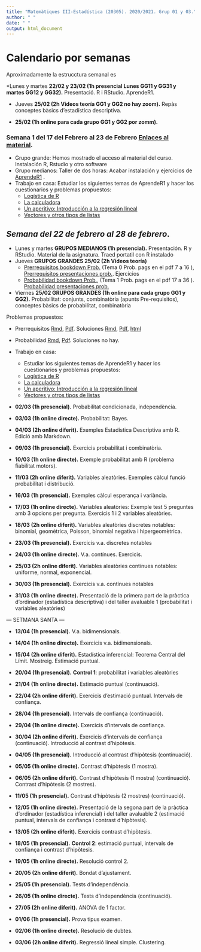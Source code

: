 ```yaml
---
title: "Matemàtiques III-Estadística (20305). 2020/2021. Grup 01 y 03."
author: " "
date: " "
output: html_document
---
```


# Calendario por semanas

Aproximadamente  la estrucctura semanal es


*Lunes y martes  **22/02 y 23/02 (1h presencial Lunes GG11 y GG31 y martes GG12 y GG32).** Presentació. R i RStudio. AprendeR1.

* Jueves **25/02 (2h  Vídeos teoría GG1 y GG2 no hay zoom).** Repàs conceptes bàsics d'estadística descriptiva.

* **25/02 (1h online  para cada grupo GG1 y GG2 por zomm).**

### **Semana 1 del 17 del Febrero al 23 de Febrero** [Enlaces al material](https://ricuib.github.io/Enlaces/).

* Grupo grande: Hemos mostrado el acceso al material del curso. Instalación R, Rstudio y  otro software
*  Grupo medianos:  Taller de dos horas: Acabar instalación y ejercicios de [AprendeR1](https://aprender-uib.github.io/AprendeR1/) . 
* Trabajo en casa: Estudiar los siguientes temas de AprendeR1 y hacer los cuestionarios y problemas propuestos:
  + [Logística de R](https://aprender-uib.github.io/AprendeR1/chap-0.html)
  + [La calculadora](https://aprender-uib.github.io/AprendeR1/chap-calc.html)
  + [Un aperitivo: Introducción a la regresión lineal](https://aprender-uib.github.io/AprendeR1/chap-lm.html)
  + [Vectores y otros tipos de listas](https://aprender-uib.github.io/AprendeR1/chap-vect.html)



## *Semana del 22 de febrero al 28 de febrero*.

* Lunes y martes **GRUPOS MEDIANOS (1h presencial).** Presentación. R y RStudio. Material de la asignatura. Traed portatil con R instalado
* Jueves **GRUPOS GRANDES 25/02 (2h  Vídeos teoría)**
    + [Prerrequisitos bookdown Prob. ](https://joanby.github.io/probabilidad/pre-requisitos-teor%C3%ADa-de-conjuntos-y-combinatoria.html) (Tema 0 Prob. pags en el pdf 7 a 16 ), [Prerrequisitos presentaciones prob.](https://joanby.github.io/probabilidad/Tema_0_Prerequisitos#1). Ejercicios
    + [Probabilidad bookdown Prob.](https://joanby.github.io/probabilidad/probabilidad.html), (Tema 1 Prob. pags en el pdf 17 a 36 ).  [Probabilidad presentaciones prob.](https://joanby.github.io/probabilidad/Tema_1_Probabilidad#1)
* Viernes **25/02  GRUPOS GRANDES (1h online  para cada grupo GG1 y GG2).** Probabilitat: conjunts, combinatòria (apunts Pre-requisitos), conceptes bàsics de probabilitat, combinatòria


Problemas propuestos:

* Prerrequisitos [Rmd](https://github.com/joanby/probabilidad/blob/master/ejercicios/Tema%200%20-%20Combinatoria.Rmd), [Pdf](https://github.com/joanby/probabilidad/blob/master/ejercicios/Tema-0---Combinatoria.pdf). Soluciones [Rmd](https://github.com/joanby/probabilidad/blob/master/ejercicios/Tema-0%20-%20Combinatoria_SOLUCIONES.Rmd), [Pdf](https://github.com/joanby/probabilidad/blob/master/ejercicios/Tema-0%20-%20Combinatoria_SOLUCIONES.pdf), [html](https://github.com/joanby/probabilidad/blob/master/ejercicios/Tema-0%20-%20Combinatoria_SOLUCIONES.html)
* Probabilidad [Rmd](https://github.com/joanby/probabilidad/blob/master/ejercicios/Tema%201%20-%20Probabilidad.Rmd), [Pdf](https://github.com/joanby/probabilidad/blob/master/ejercicios/Tema-1---Probabilidad.pdf). Soluciones no hay.

* Trabajo en casa: 
  + Estudiar los siguientes temas de AprendeR1 y hacer los cuestionarios y problemas propuestos:
  + [Logística de R](https://aprender-uib.github.io/AprendeR1/chap-0.html)
  + [La calculadora](https://aprender-uib.github.io/AprendeR1/chap-calc.html)
  + [Un aperitivo: Introducción a la regresión lineal](https://aprender-uib.github.io/AprendeR1/chap-lm.html)
  + [Vectores y otros tipos de listas](https://aprender-uib.github.io/AprendeR1/chap-vect.html)


* **02/03 (1h presencial).** Probabilitat condicionada, independència. 

[comment]: <> (19-53 apunts Probabilitat)

* **03/03 (1h online directe).** Probabilitat: Bayes. 

[comment]: <> (54-68 apunts Probabilitat)

* **04/03 (2h online diferit).** Exemples Estadística Descriptiva amb R. Edició amb Markdown.

* **09/03 (1h presencial).** Exercicis probabilitat i combinatòria.

* **10/03 (1h online directe).** Exemple probabilitat amb R (problema fiabilitat motors).  

* **11/03 (2h online diferit).** Variables aleatòries. Exemples càlcul funció probabilitat i distribució.

[comment]: <> (1-38, 49-54 apunts Variables aleatòries)

* **16/03 (1h presencial).** Exemples càlcul esperança i variància. 

[comment]: <> (40-45 apunts Variables aleatòries, fòrmules suma progressions geomètriques)
[comment]: <> (exemples X=num. cares llançament 2 monedes, i X=num. llançaments moneda fins cara)

* **17/03 (1h online directe).** Variables aleatòries: Exemple test 5 preguntes amb 3 opcions per pregunta. Exercicis 1 i 2  variables aleatòries. 

[comment]: <> (56-57 apunts Variables aleatòries)
[comment]: <> (Exemple test 5 preguntes amb 3 opcions per pregunta: E(preguntes correctes), E(nota si no llevam punts), E(nota si llevam punts). Comentari funcions de v.a. i esperança i variància de aX+b) 

* **18/03 (2h online diferit).** Variables aleatòries discretes notables: binomial, geomètrica, Poisson, binomial negativa i hipergeomètrica.

[comment]: <> (apunts Variables aleatòries discretes notables)

* **23/03 (1h presencial).** Exercicis v.a. discretes notables

* **24/03 (1h online directe).**  V.a. contínues. Exercicis.

[comment]: <> (apunts Variables aleatòries contínues)

* **25/03 (2h online diferit).**  Variables aleatòries contínues notables: uniforme, normal, exponencial.

[comment]: <> (apunts Variables aleatòries contínues i Variables aleatòries contínues notables)

* **30/03 (1h presencial).** Exercicis v.a. contínues notables

* **31/03 (1h online directe).** Presentació de la primera part de la pràctica d'ordinador (estadística descriptiva) i del taller avaluable 1 (probabilitat i variables aleatòries)

--- SETMANA SANTA ---

* **13/04 (1h presencial).** V.a. bidimensionals.

[comment]: <> (apunts Variables aleatòries bidimensionals)

* **14/04 (1h online directe).** Exercicis v.a. bidimensionals.

[comment]: <> (exercicis Variables aleatòries bidimensionals)

* **15/04 (2h online diferit).** Estadística inferencial: Teorema Central del Límit. Mostreig. Estimació puntual.

* **20/04 (1h presencial).** **Control 1**: probabilitat i variables aleatòries

* **21/04 (1h online directe).** Estimació puntual (continuació).

* **22/04 (2h online diferit).** Exercicis d'estimació puntual. Intervals de confiança.

* **28/04 (1h presencial).** Intervals de confiança (continuació).

* **29/04 (1h online directe).** Exercicis d'intervals de confiança.

* **30/04 (2h online diferit).** Exercicis d'intervals de confiança (continuació). Introducció al contrast d'hipòtesis.

* **04/05 (1h presencial).** Introducció al contrast d'hipòtesis (continuació). 

* **05/05 (1h online directe).**  Contrast d'hipòtesis (1 mostra). 

* **06/05 (2h online diferit).**  Contrast d'hipòtesis (1 mostra) (continuació). Contrast d'hipòtesis (2 mostres). 

* **11/05 (1h presencial).** Contrast d'hipòtesis (2 mostres) (continuació). 

* **12/05 (1h online directe).** Presentació de la segona part de la pràctica d'ordinador (estadística inferencial) i del taller avaluable 2 (estimació puntual, intervals de confiança i contrast d'hipòtesis).

* **13/05 (2h online diferit).** Exercicis contrast d'hipòtesis. 

* **18/05 (1h presencial).** **Control 2**: estimació puntual, intervals de confiança i contrast d'hipòtesis.

* **19/05 (1h online directe).** Resolució control 2.

* **20/05 (2h online diferit).** Bondat d'ajustament. 

* **25/05 (1h presencial).** Tests d'independència.

* **26/05 (1h online directe).** Tests d'independència (continuació).

* **27/05 (2h online diferit).** ANOVA de 1 factor.

* **01/06 (1h presencial).** Prova tipus examen.

* **02/06 (1h online directe).** Resolució de dubtes.

* **03/06 (2h online diferit).** Regressió lineal simple. Clustering.  





